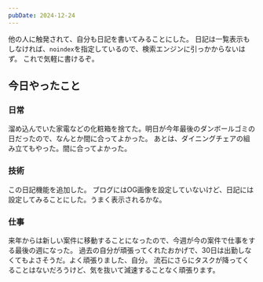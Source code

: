 ```yaml
---
pubDate: 2024-12-24
---
```


他の人に触発されて、自分も日記を書いてみることにした。
日記は一覧表示もしなければ、`noindex`を指定しているので、検索エンジンに引っかからないはず。
これで気軽に書けるぞ。


## 今日やったこと

### 日常

溜め込んでいた家電などの化粧箱を捨てた。明日が今年最後のダンボールゴミの日だったので、なんとか間に合ってよかった。
あとは、ダイニングチェアの組み立てもやった。間に合ってよかった。

### 技術

この日記機能を追加した。
ブログにはOG画像を設定していないけど、日記には設定してみることにした。うまく表示されるかな。

### 仕事

来年からは新しい案件に移動することになったので、今週が今の案件で仕事をする最後の週になった。
過去の自分が頑張ってくれたおかげで、30日は出勤しなくてもよさそうだ。よく頑張りました、自分。
流石にさらにタスクが降ってくることはないだろうけど、気を抜いて減速することなく頑張ります。
